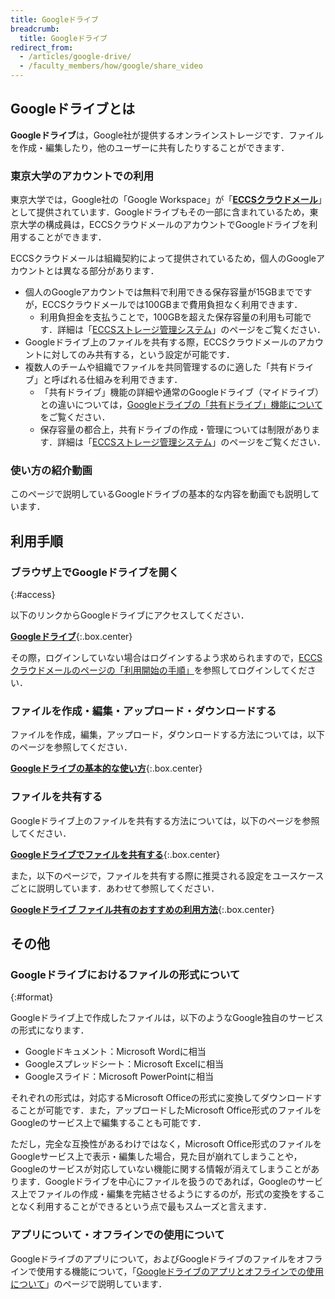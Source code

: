 ```yaml
---
title: Googleドライブ
breadcrumb:
  title: Googleドライブ
redirect_from:
  - /articles/google-drive/
  - /faculty_members/how/google/share_video
---
```



## Googleドライブとは

**Googleドライブ**は，Google社が提供するオンラインストレージです．ファイルを作成・編集したり，他のユーザーに共有したりすることができます．

### 東京大学のアカウントでの利用

東京大学では，Google社の「Google Workspace」が「**[ECCSクラウドメール](/google/)**」として提供されています．Googleドライブもその一部に含まれているため，東京大学の構成員は，ECCSクラウドメールのアカウントでGoogleドライブを利用することができます．

ECCSクラウドメールは組織契約によって提供されているため，個人のGoogleアカウントとは異なる部分があります．

- 個人のGoogleアカウントでは無料で利用できる保存容量が15GBまでですが，ECCSクラウドメールでは100GBまで費用負担なく利用できます．
    - 利用負担金を支払うことで，100GBを超えた保存容量の利用も可能です．詳細は「[ECCSストレージ管理システム](/google/drive/storage/)」のページをご覧ください．
- Googleドライブ上のファイルを共有する際，ECCSクラウドメールのアカウントに対してのみ共有する，という設定が可能です．
- 複数人のチームや組織でファイルを共同管理するのに適した「共有ドライブ」と呼ばれる仕組みを利用できます．
    - 「共有ドライブ」機能の詳細や通常のGoogleドライブ（マイドライブ）との違いについては，[Googleドライブの「共有ドライブ」機能について](shared_drive/)をご覧ください．
    - 保存容量の都合上，共有ドライブの作成・管理については制限があります．詳細は「[ECCSストレージ管理システム](/google/drive/storage/)」のページをご覧ください．
  
### 使い方の紹介動画
このページで説明しているGoogleドライブの基本的な内容を動画でも説明しています．

<YouTube src="https://www.youtube.com/embed/HkEAV69sv4c?si=vGTrqsXfYm0gBdhv" />

## 利用手順

### ブラウザ上でGoogleドライブを開く
{:#access}

以下のリンクからGoogleドライブにアクセスしてください．

**[Googleドライブ](https://drive.google.com/drive/)**{:.box.center}

その際，ログインしていない場合はログインするよう求められますので，[ECCSクラウドメールのページの「利用開始の手順」](/google/#initial-setup)を参照してログインしてください．

### ファイルを作成・編集・アップロード・ダウンロードする

ファイルを作成，編集，アップロード，ダウンロードする方法については，以下のページを参照してください．

**[Googleドライブの基本的な使い方](basic/)**{:.box.center}

### ファイルを共有する

Googleドライブ上のファイルを共有する方法については，以下のページを参照してください．

**[Googleドライブでファイルを共有する](share/)**{:.box.center}

また，以下のページで，ファイルを共有する際に推奨される設定をユースケースごとに説明しています．あわせて参照してください．

**[Googleドライブ ファイル共有のおすすめの利用方法](recommendation/)**{:.box.center}

## その他

### Googleドライブにおけるファイルの形式について
{:#format}

Googleドライブ上で作成したファイルは，以下のようなGoogle独自のサービスの形式になります．

- Googleドキュメント：Microsoft Wordに相当
- Googleスプレッドシート：Microsoft Excelに相当
- Googleスライド：Microsoft PowerPointに相当

それぞれの形式は，対応するMicrosoft Officeの形式に変換してダウンロードすることが可能です．また，アップロードしたMicrosoft Office形式のファイルをGoogleのサービス上で編集することも可能です．

ただし，完全な互換性があるわけではなく，Microsoft Office形式のファイルをGoogleサービス上で表示・編集した場合，見た目が崩れてしまうことや，Googleのサービスが対応していない機能に関する情報が消えてしまうことがあります．Googleドライブを中心にファイルを扱うのであれば，Googleのサービス上でファイルの作成・編集を完結させるようにするのが，形式の変換をすることなく利用することができるという点で最もスムーズと言えます．

### アプリについて・オフラインでの使用について

Googleドライブのアプリについて，およびGoogleドライブのファイルをオフラインで使用する機能について，「[Googleドライブのアプリとオフラインでの使用について](app_and_offline/)」のページで説明しています．
